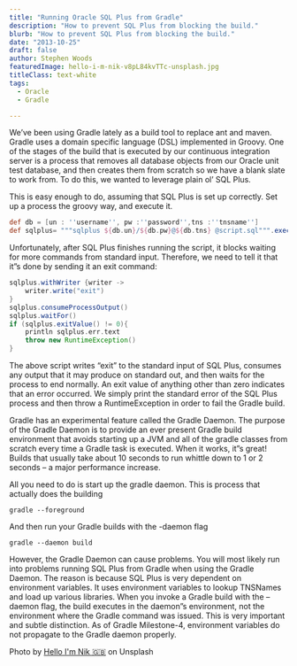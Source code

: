 ```yaml
---
title: "Running Oracle SQL Plus from Gradle"
description: "How to prevent SQL Plus from blocking the build."
blurb: "How to prevent SQL Plus from blocking the build."
date: "2013-10-25"
draft: false
author: Stephen Woods
featuredImage: hello-i-m-nik-v8pL84kvTTc-unsplash.jpg
titleClass: text-white
tags:
  - Oracle
  - Gradle

---
```


We’ve been using Gradle lately as a build tool to replace ant and maven. Gradle uses a domain specific language (DSL) implemented in Groovy. One of the stages of the build that is executed by our continuous integration server is a process that removes all database objects from our Oracle unit test database, and then creates them from scratch so we have a blank slate to work from. To do this, we wanted to leverage plain ol’ SQL Plus.

This is easy enough to do, assuming that SQL Plus is set up correctly. Set up a process the groovy way, and execute it.

```groovy
def db = [un : ''username'', pw :''password'',tns :''tnsname'']
def sqlplus= """sqlplus ${db.un}/${db.pw}@${db.tns} @script.sql""".execute()
```
Unfortunately, after SQL Plus finishes running the script, it blocks waiting for more commands from standard input. Therefore, we need to tell it that it”s done by sending it an exit command:

```groovy
sqlplus.withWriter {writer ->
    writer.write("exit")
}
sqlplus.consumeProcessOutput()
sqlplus.waitFor()
if (sqlplus.exitValue() != 0){
    println sqlplus.err.text
    throw new RuntimeException()
}
```

The above script writes “exit” to the standard input of SQL Plus, consumes any output that it may produce on standard out, and then waits for the process to end normally. An exit value of anything other than zero indicates that an error occurred. We simply print the standard error of the SQL Plus process and then throw a RuntimeException in order to fail the Gradle build.

Gradle has an experimental feature called the Gradle Daemon. The purpose of the Gradle Daemon is to provide an ever present Gradle build environment that avoids starting up a JVM and all of the gradle classes from scratch every time a Gradle task is executed. When it works, it”s great! Builds that usually take about 10 seconds to run whittle down to 1 or 2 seconds – a major performance increase.

All you need to do is start up the gradle daemon. This is process that actually does the building

```shell
gradle --foreground
```

And then run your Gradle builds with the -daemon flag

```shell
gradle --daemon build
```

However, the Gradle Daemon can cause problems. You will most likely run into problems running SQL Plus from Gradle when using the Gradle Daemon. The reason is because SQL Plus is very dependent on environment variables. It uses environment variables to lookup TNSNames and load up various libraries. When you invoke a Gradle build with the –daemon flag, the build executes in the daemon”s environment, not the environment where the Gradle command was issued. This is very important and subtle distinction. As of Gradle Milestone-4, environment variables do not propagate to the Gradle daemon properly.


Photo by [Hello I'm Nik 🇬🇧](https://unsplash.com/@helloimnik?utm_source=unsplash&utm_medium=referral&utm_content=creditCopyText) on Unsplash